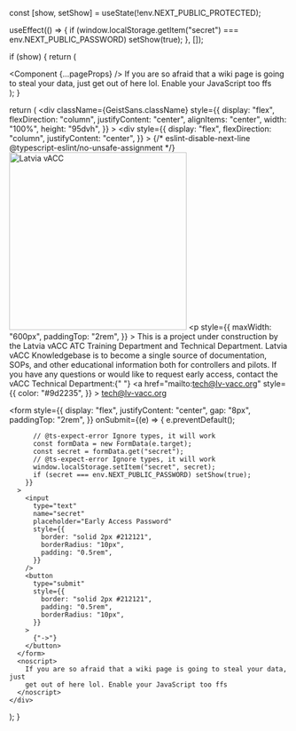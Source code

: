 

  const [show, setShow] = useState(!env.NEXT_PUBLIC_PROTECTED);

  useEffect(() => {
    if (window.localStorage.getItem("secret") === env.NEXT_PUBLIC_PASSWORD)
      setShow(true);
  }, []);

  if (show) {
    return (
      <div className={GeistSans.className}>
        <Component {...pageProps} />
        <noscript>
          If you are so afraid that a wiki page is going to steal your data,
          just get out of here lol. Enable your JavaScript too ffs
        </noscript>
      </div>
    );
  }

  return (
    <div
      className={GeistSans.className}
      style={{
        display: "flex",
        flexDirection: "column",
        justifyContent: "center",
        alignItems: "center",
        width: "100%",
        height: "95dvh",
      }}
    >
      <div
        style={{
          display: "flex",
          flexDirection: "column",
          justifyContent: "center",
        }}
      >
        {/* eslint-disable-next-line @typescript-eslint/no-unsafe-assignment */}
        <Image src={logo_light} alt="Latvia vACC" width="320" />
      </div>
      <p
        style={{
          maxWidth: "600px",
          paddingTop: "2rem",
        }}
      >
        This is a project under construction by the Latvia vACC ATC Training
        Department and Technical Department. Latvia vACC Knowledgebase is to
        become a single source of documentation, SOPs, and other educational
        information both for controllers and pilots. If you have any questions
        or would like to request early access, contact the vACC Technical
        Department:{" "}
        <a
          href="mailto:tech@lv-vacc.org"
          style={{
            color: "#9d2235",
          }}
        >
          tech@lv-vacc.org
        </a>
      </p>
      <form
        style={{
          display: "flex",
          justifyContent: "center",
          gap: "8px",
          paddingTop: "2rem",
        }}
        onSubmit={(e) => {
          e.preventDefault();

          // @ts-expect-error Ignore types, it will work
          const formData = new FormData(e.target);
          const secret = formData.get("secret");
          // @ts-expect-error Ignore types, it will work
          window.localStorage.setItem("secret", secret);
          if (secret === env.NEXT_PUBLIC_PASSWORD) setShow(true);
        }}
      >
        <input
          type="text"
          name="secret"
          placeholder="Early Access Password"
          style={{
            border: "solid 2px #212121",
            borderRadius: "10px",
            padding: "0.5rem",
          }}
        />
        <button
          type="submit"
          style={{
            border: "solid 2px #212121",
            padding: "0.5rem",
            borderRadius: "10px",
          }}
        >
          {"->"}
        </button>
      </form>
      <noscript>
        If you are so afraid that a wiki page is going to steal your data, just
        get out of here lol. Enable your JavaScript too ffs
      </noscript>
    </div>
  );
}
